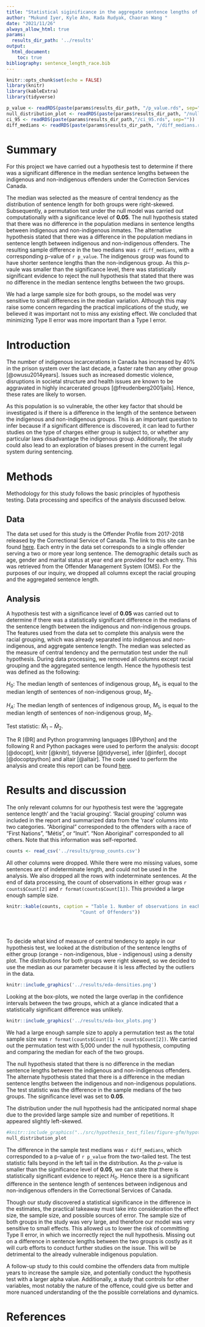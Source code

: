 ```yaml
---
title: "Statistical siginificance in the aggregate sentence lengths of indigenous vs non-indigenuous offenders"
author: "Mukund Iyer, Kyle Ahn, Rada Rudyak, Chaoran Wang "
date: "2021/11/26"
always_allow_html: true
params: 
  results_dir_path: '../results'
output: 
  html_document:
    toc: true
bibliography: sentence_length_race.bib
---
```


```r
knitr::opts_chunk$set(echo = FALSE)
library(knitr)
library(kableExtra)
library(tidyverse)
```

```r
p_value <- readRDS(paste(params$results_dir_path, "/p_value.rds", sep=""))
null_distribution_plot <- readRDS(paste(params$results_dir_path, "/null_distribution.rds", sep=""))
ci_95 <- readRDS(paste(params$results_dir_path,"/ci_95.rds", sep=""))
diff_medians <- readRDS(paste(params$results_dir_path, "/diff_medians.rds",  sep=""))
```

# Summary

For this project we have carried out a hypothesis test to determine if there was a significant difference in the median sentence lengths between the indigenous and non-indigenous offenders under the Correction Services Canada.

The median was selected as the measure of central tendency as the distribution of sentence length for both groups were right-skewed. Subsequently, a permutation test under the null model was carried out computationally with a significance level of **0.05**. The null hypothesis stated that there was no difference in the population medians in sentence lengths between indigenous and non-indigenous inmates. The alternative hypothesis stated that there was a difference in the population medians in sentence length between indigenous and non-indigenous offenders. The resulting sample difference in the two medians was `r diff_medians`, with a corresponding p-value of `r p_value`. The indigenous group was found to have shorter sentence lengths than the non-indigenous group. As this $p$-vaule was smaller than the significance level, there was statistically significant evidence to reject the null hypothesis that stated that there was no difference in the median sentence lengths between the two groups.

We had a large sample size for both groups, so the model was very sensitive to small differences in the median variation. Although this may raise some concern regarding the practical implications of the study, we believed it was important not to miss any existing effect. We concluded that minimizing Type II error was more important than a Type I error.

# Introduction

The number of indigenous incarcerations in Canada has increased by 40% in the prison system over the last decade, a faster rate than any other group [@owusu2014years]. Issues such as increased domestic violence, disruptions in societal structure and health issues are known to be aggravated in highly incarcerated groups [@freudenberg2001jails]. Hence, these rates are likely to worsen.

As this population is so vulnerable, the other key factor that should be investigated is if there is a difference in the length of the sentence between the indigenous and non-indigenous groups. This is an important question to infer because if a significant difference is discovered, it can lead to further studies on the type of charges either group is subject to, or whether any particular laws disadvantage the indigenous group. Additionally, the study could also lead to an exploration of biases present in the current legal system during sentencing.

# Methods

Methodology for this study follows the basic principles of hypothesis testing. Data processing and specifics of the analysis discussed below.

## Data

The data set used for this study is the Offender Profile from 2017-2018 released by the Correctional Service of Canada. The link to this site can be found [here](https://open.canada.ca/data/en/dataset/844ff1e3-e137-41be-9ebe-6bd9843c1a53). Each entry in the data set corresponds to a single offender serving a two or more year long sentence. The demographic details such as age, gender and marital status at year end are provided for each entry. This was retrieved from the Offender Management System (OMS). For the purposes of our inquiry, we dropped all columns except the racial grouping and the aggregated sentence length.

## Analysis

A hypothesis test with a significance level of **0.05** was carried out to determine if there was a statistically significant difference in the medians of the sentence length between the indigenous and non-indigenous groups. The features used from the data set to complete this analysis were the racial grouping, which was already separated into indigenous and non-indigenous, and aggregate sentence length. The median was selected as the measure of central tendency and the permutation test under the null hypothesis. During data processing, we removed all columns except racial grouping and the aggregated sentence length. Hence the hypothesis test was defined as the following:

$H_0$: The median length of sentences of indigenous group, $M_1$, is equal to the median length of sentences of non-indigenous group, $M_2$.

$H_A$: The median length of sentences of indigenous group, $M_1$, is equal to the median length of sentences of non-indigenous group, $M_2$.

Test statistic: $\hat{M}_1-\hat{M}_2$.

The R [@R] and Python programming languages [@Python] and the following R and Python packages were used to perform the analysis: docopt [@docopt], knitr [@knitr], tidyverse [@tidyverse], infer [@infer], docopt [@docoptpython] and altair [@altair]. The code used to perform the analysis and create this report can be found [here](https://github.com/UBC-MDS/DSCI_522_inference_on_indigenous_vs_non_indigenous_sentence_length_differences).

# Results and discussion

The only relevant columns for our hypothesis test were the 'aggregate sentence length' and the 'racial grouping'. 'Racial grouping' column was included in the report and summarized data from the 'race' columns into two categories. "Aboriginal" corresponded to the offenders with a race of "First Nations", "Métis", or "Inuit". "Non Aboriginal" corresponded to all others. Note that this information was self-reported.

```r
counts <- read_csv('../results/group_counts.csv')
```

All other columns were dropped. While there were mo missing values, some sentences are of indeterminate length, and could not be used in the analysis. We also dropped all the rows with indeterminate sentences. At the end of data processing, the count of observations in either group was `r counts$Count[2]` and `r format(counts$Count[1])`. This provided a large enough sample size.

```r
knitr::kable(counts, caption = "Table 1. Number of observations in each group.", col.names = c("Group",
                           "Count of Offenders"))

                
```

<br /> To decide what kind of measure of central tendency to apply in our hypothesis test, we looked at the distribution of the sentence lengths of either group (orange - non-indigenous, blue - indigenous) using a density plot. The distributions for both groups were right skewed, so we decided to use the median as our parameter because it is less affected by the outliers in the data.

```r
knitr::include_graphics('../results/eda-densities.png')
```

Looking at the box-plots, we noted the large overlap in the confidence intervals between the two groups, which at a glance indicated that a statistically significant difference was unlikely.

```r

knitr::include_graphics('../results/eda-box_plots.png')
```

We had a large enough sample size to apply a permutation test as the total sample size was `r format(counts$Count[1] + counts$Count[2])`. We carried out the permutation test with 5,000 under the null hypothesis, computing and comparing the median for each of the two groups.

The null hypothesis stated that there is no difference in the median sentence lengths between the indigenous and non-indigenous offenders. The alternate hypothesis stated that there is a difference in the median sentence lengths between the indigenous and non-indigenous populations. The test statistic was the difference in the sample medians of the two groups. The significance level was set to **0.05**.

The distribution under the null hypothesis had the anticipated normal shape due to the provided large sample size and number of repetitions. It appeared slightly left-skewed.

```r

#knitr::include_graphics("../src/hypothesis_test_files/figure-gfm/hypothesis_plot-1.png")
null_distribution_plot
```

The difference in the sample test medians was `r diff_medians`, which corresponded to a p-value of `r p_value` from the two-tailed test. The test statistic falls beyond in the left tail in the distribution. As the $p$-value is smaller than the significance level of **0.05**, we can state that there is statistically significant evidence to reject $H_0$. Hence there is a significant difference in the sentence length of sentences between indigenous and non-indigenous offenders in the Correctional Services of Canada.

Though our study discovered a statistical significance in the difference in the estimates, the practical takeaway must take into consideration the effect size, the sample size, and possible sources of error. The sample size of both groups in the study was very large, and therefore our model was very sensitive to small effects. This allowed us to lower the risk of committing Type II error, in which we incorrectly reject the null hypothesis. Missing out on a difference in sentence lengths between the two groups is costly as it will curb efforts to conduct further studies on the issue. This will be detrimental to the already vulnerable indigenous population.

A follow-up study to this could combine the offenders data from multiple years to increase the sample size, and potentially conduct the hypothesis test with a larger alpha value. Additionally, a study that controls for other variables, most notably the nature of the offence, could give us better and more nuanced understanding of the the possible correlations and dynamics.

# References
